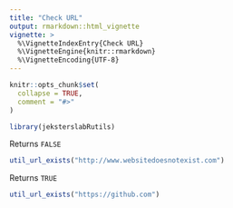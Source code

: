 ```yaml
---
title: "Check URL"
output: rmarkdown::html_vignette
vignette: >
  %\VignetteIndexEntry{Check URL}
  %\VignetteEngine{knitr::rmarkdown}
  %\VignetteEncoding{UTF-8}
---
```


```r
knitr::opts_chunk$set(
  collapse = TRUE,
  comment = "#>"
)
```

```r
library(jeksterslabRutils)
```

Returns `FALSE`

```r
util_url_exists("http://www.websitedoesnotexist.com")
```

Returns `TRUE`

```r
util_url_exists("https://github.com")
```
